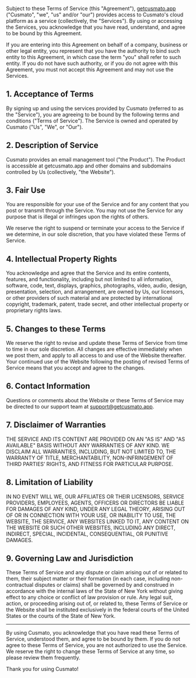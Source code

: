 Subject to these Terms of Service (this "Agreement"), [getcusmato.app](/) ("Cusmato", "we", "us" and/or "our") provides access to Cusmato's cloud platform as a service (collectively, the "Services"). By using or accessing the Services, you acknowledge that you have read, understand, and agree to be bound by this Agreement.

If you are entering into this Agreement on behalf of a company, business or other legal entity, you represent that you have the authority to bind such entity to this Agreement, in which case the term "you" shall refer to such entity. If you do not have such authority, or if you do not agree with this Agreement, you must not accept this Agreement and may not use the Services.

## 1. Acceptance of Terms

By signing up and using the services provided by Cusmato (referred to as the "Service"), you are agreeing to be bound by the following terms and conditions ("Terms of Service"). The Service is owned and operated by Cusmato ("Us", "We", or "Our").

## 2. Description of Service

Cusmato provides an email management tool ("the Product"). The Product is accessible at getcusmato.app and other domains and subdomains controlled by Us (collectively, "the Website").

## 3. Fair Use

You are responsible for your use of the Service and for any content that you post or transmit through the Service. You may not use the Service for any purpose that is illegal or infringes upon the rights of others.

We reserve the right to suspend or terminate your access to the Service if we determine, in our sole discretion, that you have violated these Terms of Service.

## 4. Intellectual Property Rights

You acknowledge and agree that the Service and its entire contents, features, and functionality, including but not limited to all information, software, code, text, displays, graphics, photographs, video, audio, design, presentation, selection, and arrangement, are owned by Us, our licensors, or other providers of such material and are protected by international copyright, trademark, patent, trade secret, and other intellectual property or proprietary rights laws.

## 5. Changes to these Terms

We reserve the right to revise and update these Terms of Service from time to time in our sole discretion. All changes are effective immediately when we post them, and apply to all access to and use of the Website thereafter. Your continued use of the Website following the posting of revised Terms of Service means that you accept and agree to the changes.

## 6. Contact Information

Questions or comments about the Website or these Terms of Service may be directed to our support team at support@getcusmato.app.

## 7. Disclaimer of Warranties

THE SERVICE AND ITS CONTENT ARE PROVIDED ON AN "AS IS" AND "AS AVAILABLE" BASIS WITHOUT ANY WARRANTIES OF ANY KIND. WE DISCLAIM ALL WARRANTIES, INCLUDING, BUT NOT LIMITED TO, THE WARRANTY OF TITLE, MERCHANTABILITY, NON-INFRINGEMENT OF THIRD PARTIES’ RIGHTS, AND FITNESS FOR PARTICULAR PURPOSE.

## 8. Limitation of Liability

IN NO EVENT WILL WE, OUR AFFILIATES OR THEIR LICENSORS, SERVICE PROVIDERS, EMPLOYEES, AGENTS, OFFICERS OR DIRECTORS BE LIABLE FOR DAMAGES OF ANY KIND, UNDER ANY LEGAL THEORY, ARISING OUT OF OR IN CONNECTION WITH YOUR USE, OR INABILITY TO USE, THE WEBSITE, THE SERVICE, ANY WEBSITES LINKED TO IT, ANY CONTENT ON THE WEBSITE OR SUCH OTHER WEBSITES, INCLUDING ANY DIRECT, INDIRECT, SPECIAL, INCIDENTAL, CONSEQUENTIAL, OR PUNITIVE DAMAGES.

## 9. Governing Law and Jurisdiction

These Terms of Service and any dispute or claim arising out of or related to them, their subject matter or their formation (in each case, including non-contractual disputes or claims) shall be governed by and construed in accordance with the internal laws of the State of New York without giving effect to any choice or conflict of law provision or rule. Any legal suit, action, or proceeding arising out of, or related to, these Terms of Service or the Website shall be instituted exclusively in the federal courts of the United States or the courts of the State of New York.

---

By using Cusmato, you acknowledge that you have read these Terms of Service, understood them, and agree to be bound by them. If you do not agree to these Terms of Service, you are not authorized to use the Service. We reserve the right to change these Terms of Service at any time, so please review them frequently.

Thank you for using Cusmato!
